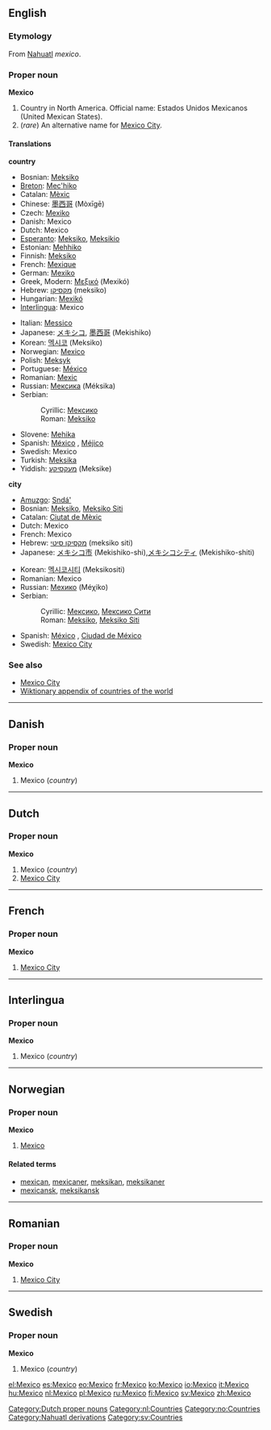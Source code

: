 {{see|México}}
==English==
{{wikipedia}}
===Etymology===
From [[Nahuatl]] ''mexico''.
===Proper noun===
'''Mexico'''
# Country in North America. Official name: Estados Unidos Mexicanos (United Mexican States).
# (''rare'') An alternative name for [[Mexico City]].

====Translations====
'''country'''
{{top}}
*Bosnian: [[Meksiko#Bosnian|Meksiko]] {{m}}
*[[Breton]]: [[Mec'hiko]]
*Catalan: [[Mèxic]] {{m}}
*Chinese: [[墨西哥]] (Mòxīgē)
*Czech: [[Mexiko]]
*Danish: Mexico
*Dutch: Mexico
*[[Esperanto]]: [[Meksiko]], [[Meksikio]]
*Estonian: [[Mehhiko]]
*Finnish: [[Meksiko]]
*French: [[Mexique]] {{m}}
*German: [[Mexiko]] {{n}}
*Greek, Modern: [[Μεξικό]] (Mexikó) {{n}}
*Hebrew: [[מקסיקו]] (meksiko)
*Hungarian: [[Mexikó]]
*[[Interlingua]]: Mexico
{{mid}}
*Italian: [[Messico]] {{m}}
*Japanese: [[メキシコ]], [[墨西哥]] (Mekishiko)
*Korean: [[멕시코]] (Meksiko)
*Norwegian: [[#Norwegian|Mexico]]
*Polish: [[Meksyk]]
*Portuguese: [[México]] {{m}}
*Romanian: [[Mexic]] {{n}}
*Russian: [[Мексика]] (Méksika) {{f}}
*Serbian:
*:Cyrillic: [[Мексико#Serbian|Мексико]] {{m}}
*:Roman: [[Meksiko#Serbian|Meksiko]] {{m}}
*Slovene: [[Mehika]] {{f}}
*Spanish: [[México]] {{m}}, [[Méjico]] {{m}}
*Swedish: Mexico
*Turkish: [[Meksika]]
*Yiddish: [[מעקסיקע]] (Meksike)
{{bottom}}

'''city'''
{{top}}
*[[Amuzgo]]: [[Sndá']]
*Bosnian: [[Meksiko#Bosnian|Meksiko]], [[Meksiko Siti]] {{m}}
*Catalan: [[Ciutat de Mèxic]] {{f}}
*Dutch: Mexico
*French: Mexico
*Hebrew: [[מקסיקו סיטי]] (meksiko siti)
*Japanese: [[メキシコ市]] (Mekishiko-shi),[[メキシコシティ]] (Mekishiko-shiti)
{{mid}}
*Korean: [[멕시코시티]] (Meksikositi)
*Romanian: Mexico
*Russian: [[Мехико]] (Méχiko) {{m}}
*Serbian:
*:Cyrillic: [[Мексико#Serbian|Мексико]], [[Мексико Сити]] {{m}}
*:Roman: [[Meksiko#Serbian|Meksiko]], [[Meksiko Siti#Serbian|Meksiko Siti]] {{m}}
*Spanish: [[México]] {{m}}, [[Ciudad de México]] {{f}}
*Swedish: [[Mexico City]]
{{bottom}}

===See also===
*[[Mexico City]]
*[[Wiktionary Appendix:Countries of the world|Wiktionary appendix of countries of the world]]


----
==Danish==
===Proper noun===
'''Mexico'''

#Mexico (''country'')


----
==Dutch==
===Proper noun===
'''Mexico'''

#Mexico (''country'')
#[[Mexico City]]

[[Category:Dutch proper nouns]]
[[Category:nl:Countries]]

----
==French==
===Proper noun===
'''Mexico'''

#[[Mexico City]]


----
==Interlingua==
===Proper noun===
'''Mexico'''

#Mexico (''country'')


----
==Norwegian==
===Proper noun===
[[Category:no:Countries]]
'''Mexico'''
#[[#English|Mexico]]
====Related terms====
*[[mexican]], [[mexicaner]], [[meksikan]], [[meksikaner]]
*[[mexicansk]], [[meksikansk]]


----
==Romanian==
===Proper noun===
'''Mexico'''

#[[Mexico City]]


----
==Swedish==
===Proper noun===
'''Mexico'''
#Mexico (''country'')

[[Category:Nahuatl derivations]]
[[Category:sv:Countries]]

[[el:Mexico]]
[[es:Mexico]]
[[eo:Mexico]]
[[fr:Mexico]]
[[ko:Mexico]]
[[io:Mexico]]
[[it:Mexico]]
[[hu:Mexico]]
[[nl:Mexico]]
[[pl:Mexico]]
[[ru:Mexico]]
[[fi:Mexico]]
[[sv:Mexico]]
[[zh:Mexico]]